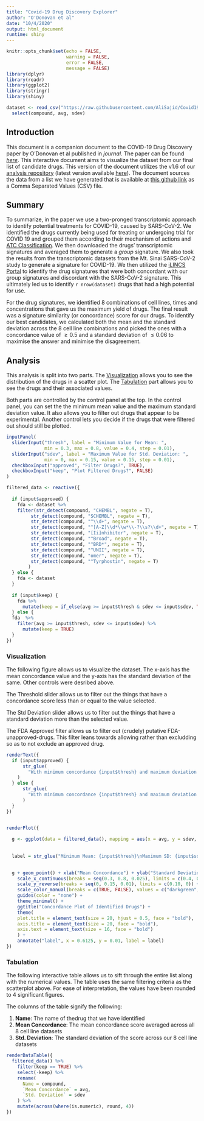 ```yaml
---
title: "Covid-19 Drug Discovery Explorer"
author: "O'Donovan et al"
date: "10/4/2020"
output: html_document
runtime: shiny
---
```


```r
knitr::opts_chunk$set(echo = FALSE,
                      warning = FALSE,
                      error = FALSE,
                      message = FALSE)
library(dplyr)
library(readr)
library(ggplot2)
library(stringr)
library(shiny)

dataset <- read_csv("https://raw.githubusercontent.com/AliSajid/Covid19/v1.6/results/sars2-summarized-dataset.csv") %>% 
  select(compound, avg, sdev)
```

## Introduction

This document is a companion document to the COVID-19 Drug Discovery paper by O'Donovan et al published in *journal*. The paper can be found [*here*](). This interactive document aims to visualize the dataset from our final list of candidate drugs. This version of the document utilizes the v1.6 of our [analysis repository](https://github.com/AliSajid/Covid19/tree/v1.6) (latest version available [here](https://github.com/AliSajid/Covid19)). The document sources the data from a list we have generated that is available at [this github link]("https://raw.githubusercontent.com/AliSajid/Covid19/v1.6/results/sars2-summarized-dataset.csv") as a Comma Separated Values (CSV) file.

## Summary

To summarize, in the paper we use a two-pronged transcriptomic approach to identify potential treatments for COVID-19, caused by SARS-CoV-2. We identified the drugs currently being used for treating or undergoing trial for COVID 19 and grouped them according to their mechanism of actions and [ATC Classification](https://www.whocc.no/atc_ddd_index/). We then downloaded the drugs' transcriptomic signatures and averaged them to generate a *group* signature. We also took the results from the transcriptomic datasets from the Mt. Sinai SARS-CoV-2 study to generate a signature for COVID-19. We then utilized the [iLINCS Portal](http://ilincs.org/ilincs/) to identify the drug signatures that were both concordant with our group signatures and discordant with the SARS-CoV-2 signature. This ultimately led us to identify `r nrow(dataset)` drugs that had a high potential for use.

For the drug signatures, we identified 8 combinations of cell lines, times and concentrations that gave us the maximum yield of drugs. The final result was a signature similarity (or concordance) score for our drugs. To identify our best candidates, we calculated both the mean and the standard deviation across the 8 cell line combinations and picked the ones with a concordance value of $\geq0.5$ and a standard deviation of $\leq 0.06$ to maximise the answer and minimise the disagreement.

## Analysis

This analysis is split into two parts. The [Visualization](#visualization) allows you to see the distribution of the drugs in  a scatter plot. The [Tabulation](#tabulation) part allows you to see the drugs and their associated values.

Both parts are controlled by the control panel at the top. In the control panel, you can set the the minimum mean value and the maximum standard deviation value. It also allows you to filter out drugs that appear to be experimental. Another control lets you decide if the drugs that were filtered out should still be plotted.

```r
inputPanel(
  sliderInput("thresh", label = "Minimum Value for Mean: ",
              min = 0.3, max = 0.8, value = 0.4, step = 0.01),
  sliderInput("sdev", label = "Maximum Value for Std. Deviation: ",
              min = 0, max = 0.15, value = 0.15, step = 0.01),
  checkboxInput("approved", "Filter Drugs?", TRUE),
  checkboxInput("keep", "Plot Filtered Drugs?", FALSE)
)

filtered_data <- reactive({
  
  if (input$approved) {
    fda <- dataset %>% 
    filter(str_detect(compound, "CHEMBL", negate = T),
         str_detect(compound, "SCHEMBL", negate = T),
         str_detect(compound, "^\\d+", negate = T),
         str_detect(compound, "^[A-Z]\\d*\\w*\\-?\\s?\\d+", negate = T),
         str_detect(compound, "[Ii]nhibitor", negate = T),
         str_detect(compound, "^Broad", negate = T),
         str_detect(compound, "^BRD*", negate = T),
         str_detect(compound, "^UNII", negate = T),
         str_detect(compound, "omer", negate = T),
         str_detect(compound, "^Tyrphostin", negate = T)
        )
  } else {
    fda <- dataset
  }
  
  if (input$keep) {
    fda %>% 
      mutate(keep = if_else(avg >= input$thresh & sdev <= input$sdev, TRUE, FALSE))
  } else {
  fda  %>% 
    filter(avg >= input$thresh, sdev <= input$sdev) %>% 
      mutate(keep = TRUE)
  }
})

```


### Visualization {#visualization}

The following figure allows us to visualize the dataset. The x-axis has the mean concordance value and the y-axis has the standard deviation of the same. Other controls were desribed above.

The Threshold slider allows us to filter out the things that have a concordance score less than or equal to the value selected.

The Std Deviation slider allows us to filter out the things that have a standard deviation more than the selected value.

The FDA Approved filter allows us to filter out (crudely) putative FDA-unapproved-drugs. This filter leans towards allowing rather than excludding so as to not exclude an approved drug.

```r

renderText({
  if (input$approved) {
      str_glue(
        "With minimum concordance {input$thresh} and maximum deviation {input$sdev}, we have {nrow(filtered_data() %>% filter(keep == TRUE))} filtered drugs in our list."
    )
  } else {
      str_glue(
        "With minimum concordance {input$thresh} and maximum deviation {input$sdev}, we have {nrow(filtered_data() %>% filter(keep == TRUE))} drugs in our list."
      )
  }
})


renderPlot({
  
  g <- ggplot(data = filtered_data(), mapping = aes(x = avg, y = sdev, color = keep))
  
  
  label = str_glue("Minimum Mean: {input$thresh}\nMaximum SD: {input$sdev}\nDrugs Identified: {nrow(filtered_data() %>% filter(keep == TRUE))}")

  
  g + geom_point() + xlab("Mean Concordance") + ylab("Standard Deviation") +
    scale_x_continuous(breaks = seq(0.3, 0.8, 0.025), limits = c(0.4, 0.625)) +
    scale_y_reverse(breaks = seq(0, 0.15, 0.01), limits = c(0.10, 0)) +
    scale_color_manual(breaks = c(TRUE, FALSE), values = c("darkgreen", "lightgrey")) +
    guides(color = "none") +
    theme_minimal() +
    ggtitle("Concordance Plot of Identified Drugs") +
    theme(
    plot.title = element_text(size = 20, hjust = 0.5, face = "bold"),
    axis.title = element_text(size = 20, face = "bold"),
    axis.text = element_text(size = 16, face = "bold")
    ) +
    annotate("label", x = 0.6125, y = 0.01, label = label)
})

```

### Tabulation {#tabulation}

The following interactive table allows us to sift through the entire list along with the numerical values. The table uses the same filtering criteria as the scatterplot above. For ease of interpretation, the values have been rounded to 4 significant figures.

The columns of the table signify the following:

1. **Name**: The name of thedrug that we have identified
2. **Mean Concordance**: The mean concordance score averaged across all 8 cell line datasets
3. **Std. Deviation**: The standard deviation of the score across our 8 cell line datasets

```r

renderDataTable({
  filtered_data() %>% 
    filter(keep == TRUE) %>% 
    select(-keep) %>% 
    rename(
      Name = compound,
      `Mean Concordance` = avg,
      `Std. Deviation` = sdev
    ) %>% 
    mutate(across(where(is.numeric), round, 4))
})

```



